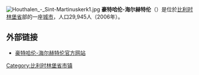 {{Unreferenced|time=2018-08-17T12:55:36+00:00}}
[[File:Houthalen_-_Sint-Martinuskerk1.jpg|thumb]]
'''豪特哈伦-海尔赫特伦'''（{{lang-nl|Houthalen-Helchteren}}）是位於[[比利时|比利时]][[林堡省_(比利时)|林堡省]]部的一座[[城市|城市]]，人口29,945人（2006年）。

==外部链接==
*[http://www.houthalen-helchteren.be/ 豪特哈伦-海尔赫特伦官方网站]{{Wayback|url=http://www.houthalen-helchteren.be/ |date=20080712054420 }}

{{比利时林堡省市区}}

{{DEFAULTSORT:Houthalen-Helchteren}}
{{Belgium-geo-stub}}

[[Category:比利时林堡省市镇|Category:比利时林堡省市镇]]